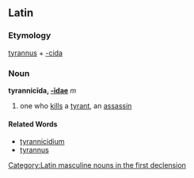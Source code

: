==Latin==
===Etymology===
[[tyrannus]] + [[-cida]]
===Noun===
'''tyrannicīda, [[Wiktionary Appendix:Latin first declension|-īdae]]''' ''m''

#one who [[kill]]s a [[tyrant]], an [[assassin]]
====Related Words====
*[[tyrannicidium]]
*[[tyrannus]]

[[Category:Latin masculine nouns in the first declension]]